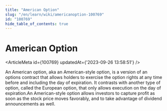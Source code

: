 ```yaml
---
title: "American Option"
slug: "/en/learn/wiki/americanoption-100769"
id: "100769"
hide_table_of_contents: true
---
```



# American Option

<ArticleMeta id={100769} updatedAt={'2023-09-26 13:58:51'} />
<div className='border-solid border-b border-t-0 my-4 border-[var(--ifm-color-gray-300)]' />

An American option, aka an American-style option, is a version of an options contract that allows holders to exercise the option rights at any time before and including the day of expiration. It contrasts with another type of option, called the European option, that only allows execution on the day of expiration.An American-style option allows investors to capture profit as soon as the stock price moves favorably, and to take advantage of dividend announcements as well.
